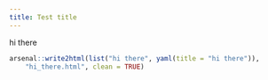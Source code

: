```yaml
---
title: Test title
---
```







hi there



```r
arsenal::write2html(list("hi there", yaml(title = "hi there")), 
    "hi_there.html", clean = TRUE)
```





